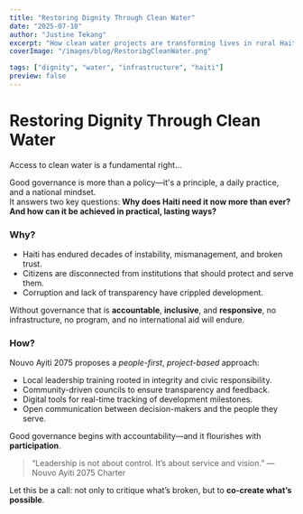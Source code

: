 ```yaml
---
title: "Restoring Dignity Through Clean Water"
date: "2025-07-18"
author: "Justine Tekang"
excerpt: "How clean water projects are transforming lives in rural Haiti."
coverImage: "/images/blog/RestoribgCleanWater.png"

tags: ["dignity", "water", "infrastructure", "haiti"]
preview: false
---
```


# Restoring Dignity Through Clean Water

Access to clean water is a fundamental right...


Good governance is more than a policy—it's a principle, a daily practice, and a national mindset.  
It answers two key questions: **Why does Haiti need it now more than ever? And how can it be achieved in practical, lasting ways?**

### Why?

- Haiti has endured decades of instability, mismanagement, and broken trust.
- Citizens are disconnected from institutions that should protect and serve them.
- Corruption and lack of transparency have crippled development.

Without governance that is **accountable**, **inclusive**, and **responsive**, no infrastructure, no program, and no international aid will endure.

### How?

Nouvo Ayiti 2075 proposes a *people-first*, *project-based* approach:
- Local leadership training rooted in integrity and civic responsibility.
- Community-driven councils to ensure transparency and feedback.
- Digital tools for real-time tracking of development milestones.
- Open communication between decision-makers and the people they serve.

Good governance begins with accountability—and it flourishes with **participation**.

> “Leadership is not about control. It’s about service and vision.” — Nouvo Ayiti 2075 Charter

Let this be a call: not only to critique what’s broken, but to **co-create what’s possible**.

